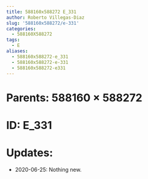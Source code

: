 ```yaml
---
title: 588160x588272 E_331
author: Roberto Villegas-Diaz
slug: '588160x588272/e-331'
categories:
  - 588160X588272
tags:
  - E
aliases:
  - 588160x588272-e_331
  - 588160x588272-e-331
  - 588160x588272-e331
---
```


# **Parents**: 588160 $\times$ 588272
# **ID**: E_331
# **Updates**: 
 - 2020-06-25: Nothing new.
